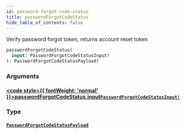 ```yaml
---
id: password-forgot-code-status
title: passwordForgotCodeStatus
hide_table_of_contents: false
---
```








Verify password forgot token, returns account reset token

```graphql
passwordForgotCodeStatus(
  input: PasswordForgotCodeStatusInput!
): PasswordForgotCodeStatusPayload!
```


### Arguments

#### [<code style={{ fontWeight: 'normal' }}>passwordForgotCodeStatus.<b>input</b></code>](#)<Bullet />[`PasswordForgotCodeStatusInput!`](/gql-api/inputs/password-forgot-code-status-input) <Badge class="secondary" text="non-null"/> <Badge class="secondary" text="input"/>
> 
> 

### Type

#### [`PasswordForgotCodeStatusPayload`](/gql-api/objects/password-forgot-code-status-payload) <Badge class="secondary" text="object"/>
> 
> 





